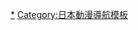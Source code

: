 {{Navbox
| name = Eldran系列
| title = [[Eldran系列]]
| group1= 電視動畫

| list1 = [[绝对无敌]] - [[元氣爆發]] - [[熱血最強]]
| group2= 雜誌、網路
| list2 = {{link-ja|完全勝利|完全勝利ダイテイオー}}

| group3= 相關條目
| list3 = [[川瀨敏文]] - [[霸王大系龍騎士]] - [[日昇]]
}}
<noinclude>
[[Category:Eldran系列|*]]
[[Category:日本動漫導航模板]]
</noinclude>